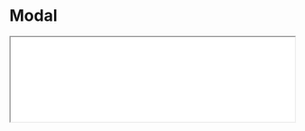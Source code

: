 # Modal

<iframe className="comp-preview"
  src="/prismal-react/preview/iframe.html?globals=&args=&id=commons-modal--docs&viewMode=docs"
  width="100%"
/>